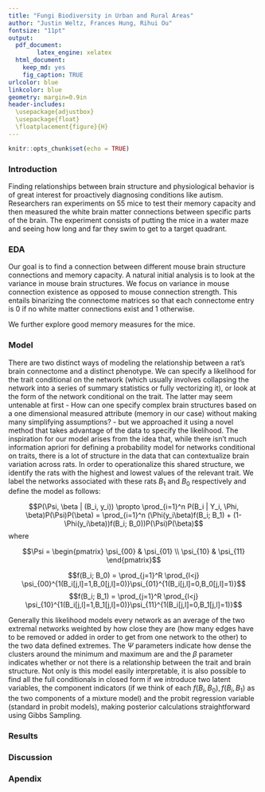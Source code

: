 ```yaml
---
title: "Fungi Biodiversity in Urban and Rural Areas"
author: "Justin Weltz, Frances Hung, Rihui Ou"
fontsize: "11pt"
output:
  pdf_document: 
        latex_engine: xelatex
  html_document:
    keep_md: yes
    fig_caption: TRUE
urlcolor: blue
linkcolor: blue
geometry: margin=0.9in 
header-includes:
  \usepackage{adjustbox}
  \usepackage{float} 
  \floatplacement{figure}{H}
---
```

\fontsize{10}{11}
\selectfont

```r
knitr::opts_chunk$set(echo = TRUE)
```

### Introduction

Finding relationships between brain structure and physiological behavior is of great interest for proactively diagnosing conditions like autism. Researchers ran experiments on 55 mice to test their memory capacity and then measured the white brain matter connections between specific parts of the brain. The experiment consists of putting the mice in a water maze and seeing how long and far they swim to get to a target quadrant.

### EDA 

Our goal is to find a connection between different mouse brain structure connections and memory capacity. A natural initial analysis is to look at the variance in mouse brain structures. We focus on variance in mouse connection existence as opposed to mouse connection strength. This entails binarizing the connectome matrices so that each connectome entry is $0$ if no white matter connections exist and $1$ otherwise.

We further explore good memory measures for the mice. 

### Model

There are two distinct ways of modeling the relationship between a rat's brain connectome and a distinct phenotype. We can specify a likelihood for the trait conditional on the network (which usually involves collapsing the network into a series of summary statistics or fully vectorizing it), or look at the form of the network conditional on the trait. The latter may seem untenable at first - How can one specify complex brain structures based on a one dimensional measured attribute (memory in our case) without making many simplifying assumptions? - but we approached it using a novel method that takes advantage of the data to specify the likelihood. The inspiration for our model arises from the idea that, while there isn't much information apriori for defining a probability model for networks conditional on traits, there is a lot of structure in the data that can contextualize brain variation across rats. In order to operationalize this shared structure, we identify the rats with the highest and lowest values of the relevant trait. We label the networks associated with these rats $B_1$ and $B_0$ respectively and define the model as follows:

$$P(\Psi, \beta | (B_i, y_i)) \propto \prod_{i=1}^n P(B_i | Y_i, \Phi, \beta)P(\Psi)P(\beta) = \prod_{i=1}^n  (\Phi(y_i\beta)f(B_i; B_1) + (1-\Phi(y_i\beta))f(B_i; B_0))P(\Psi)P(\beta)$$
where

$$\Psi = \begin{pmatrix} \psi_{00} & \psi_{01} \\ 
\psi_{10} & \psi_{11} \end{pmatrix}$$

$$f(B_i; B_0) = \prod_{j=1}^R \prod_{l<j}        \psi_{00}^{1(B_i[j,l]=1,B_0[j,l]=0)}\psi_{01}^{1(B_i[j,l]=0,B_0[j,l]=1)}$$
$$f(B_i; B_1) = \prod_{j=1}^R \prod_{l<j} \psi_{10}^{1(B_i[j,l]=1,B_1[j,l]=0)}\psi_{11}^{1(B_i[j,l]=0,B_1[j,l]=1)}$$

Generally this likelihood models every network as an average of the two extremal networks weighted by how close they are (how many edges have to be removed or added in order to get from one network to the other) to the two data defined extremes. The $\Psi$ parameters indicate how dense the clusters around the minimum and maximum are and the $\beta$ parameter indicates whether or not there is a relationship between the trait and brain structure. Not only is this model easily interpretable, it is also possible to find all the full conditionals in closed form if we introduce two latent variables, the component indicators (if we think of each $f(B_i,B_0),f(B_i, B_1)$ as the two components of a mixture model) and the probit regression variable (standard in probit models), making posterior calculations straightforward using Gibbs Sampling.

### Results 

### Discussion

### Apendix

